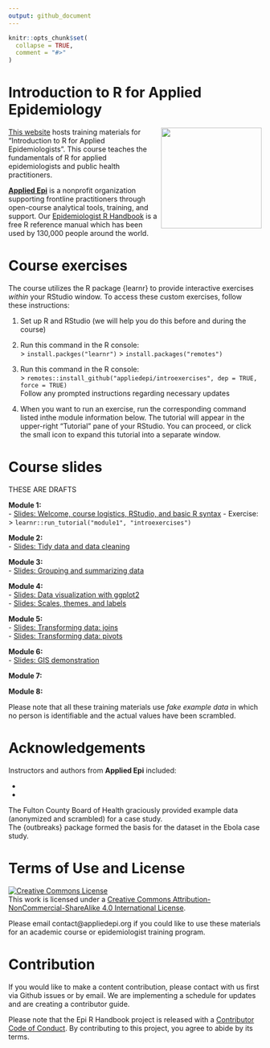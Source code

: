 ```yaml
---
output: github_document
---
```


<!-- README.md is generated from README.Rmd. Please edit that file -->

```r
knitr::opts_chunk$set(
  collapse = TRUE,
  comment = "#>"
)
```



# Introduction to R for Applied Epidemiology  


<img src = "https://github.com/appliedepi/epiRhandbook_eng/raw/master/images/Applied_Epi_logo.png" height = "200" align = "right">


[This website](https://appliedepi.github.io/intro_course) hosts training materials for "Introduction to R for Applied Epidemiologists". This course teaches the fundamentals of R for applied epidemiologists and public health practitioners.  

[**Applied Epi**](www.appliedepi.org) is a nonprofit organization supporting frontline practitioners through open-course analytical tools, training, and support. Our [Epidemiologist R Handbook](www.epirhandbook.com) is a free R reference manual which has been used by 130,000 people around the world.  


# Course exercises  

The course utilizes the R package {learnr} to provide interactive exercises *within* your RStudio window. To access these custom exercises, follow these instructions:

1) Set up R and RStudio (we will help you do this before and during the course)  

2) Run this command in the R console:  
> `install.packges("learnr")`
> `install.packages("remotes")`  

3) Run this command in the R console:  
> `remotes::install_github("appliedepi/introexercises", dep = TRUE, force = TRUE)`  
Follow any prompted instructions regarding necessary updates  

4) When you want to run an exercise, run the corresponding command listed inthe module information below. The tutorial will appear in the upper-right "Tutorial" pane of your RStudio. You can proceed, or click the small icon to expand this tutorial into a separate window.  


# Course slides  

<!-- badges: start -->
<!-- badges: end -->

THESE ARE DRAFTS

**Module 1:**  
- [Slides: Welcome, course logistics, RStudio, and basic R syntax](https://appliedepi.github.io/intro_course/modules/module_1/slides/course_introduction/slides_course_introduction.html)
- Exercise:  
> `learnr::run_tutorial("module1", "introexercises")`  

**Module 2:**  
- [Slides: Tidy data and data cleaning](https://appliedepi.github.io/intro_course/modules/module_2/slides/slides_cleaning_dplyr/slides_cleaning_dplyr.html)

**Module 3:**  
- [Slides: Grouping and summarizing data](https://appliedepi.github.io/intro_course/modules/module_3/slides/slides_summary_tables/slides_grouping_summaries.html)

**Module 4:**  
- [Slides: Data visualization with ggplot2](https://appliedepi.github.io/intro_course/modules/module_4/slides/slides_ggplot_basics/slides_ggplot_basics.html)  
- [Slides: Scales, themes, and labels](https://appliedepi.github.io/intro_course/modules/module_4/slides/slides_ggplot_scales_labels/slides_ggplot_scales_labels.html)

**Module 5:**  
- [Slides: Transforming data: joins](https://appliedepi.github.io/intro_course/modules/module_5/slides/slides_joins/slides_joins.html)  
- [Slides: Transforming data: pivots](https://appliedepi.github.io/intro_course/modules/module_5/slides/slides_pivots/slides_pivots.html)  

**Module 6:**  
- [Slides: GIS demonstration](https://appliedepi.github.io/intro_course/modules/module_6/slides/slides_gis_demo/slides_gis_demo.html)  

**Module 7:**  

**Module 8:**  


Please note that all these training materials use *fake example data* in which no person is identifiable and the actual values have been scrambled.  




# Acknowledgements  

Instructors and authors from **Applied Epi** included:  

* 
* 


The Fulton County Board of Health graciously provided example data (anonymized and scrambled) for a case study.  
The {outbreaks} package formed the basis for the dataset in the Ebola case study.  


# Terms of Use and License   

<a rel="license" href="http://creativecommons.org/licenses/by-nc-sa/4.0/"><img alt="Creative Commons License" style="border-width:0" src="https://i.creativecommons.org/l/by-nc-sa/4.0/88x31.png" /></a><br />This work is licensed under a <a rel="license" href="http://creativecommons.org/licenses/by-nc-sa/4.0/">Creative Commons Attribution-NonCommercial-ShareAlike 4.0 International License</a>.


Please email contact@appliedepi.org if you could like to use these materials for an academic course or epidemiologist training program.  

# Contribution

If you would like to make a content contribution, please contact with us first via Github issues or by email. We are implementing a schedule for updates and are creating a contributor guide.  

Please note that the Epi R Handbook project is released with a [Contributor Code of Conduct](https://contributor-covenant.org/version/2/0/CODE_OF_CONDUCT.html). By contributing to this project, you agree to abide by its terms.